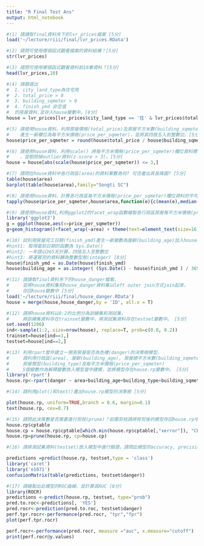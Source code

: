 ```yaml
---
title: "R Final Test Ans"
output: html_notebook
---
```


```r
#(1) 請讀取final資料夾下的lvr_prices檔案 [5分]
load('~/lecture/riii/final/lvr_prices.RData')
```

```r
#(2) 請問可使用哪個函式觀看檔案的資料結構？[5分]
str(lvr_prices)
```

```r
#(3) 請問可使用哪個函式觀看資料前10筆資料？[5分]
head(lvr_prices,10)
```

```r
#(4) 請篩選出
#  1. city_land_type為住宅用
#  2. total_price > 0
#  3. building_sqmeter > 0
#  4. finish_ymd 非空值
#  的房屋資料,並存入house變數中。[8分]
house = lvr_prices[lvr_prices$city_land_type == '住' & lvr_prices$total_price > 0 & lvr_prices$building_sqmeter > 0 & lvr_prices$finish_ymd != '',]
```

```r
#(5) 請使用house資料，利用房屋價格(total_price)及房屋平方米數(building_sqmeter)兩欄位，
#    產生一新欄位為每平方米價格(price_per_sqmeter)，並將其四捨五入到整數位。[5分]
house$price_per_sqmeter = round(house$total_price / house$building_sqmeter)
```

```r
#(6) 請使用house資料，利用scale() 將每平方米價格(price_per_sqmeter)欄位資料標準化
#    ，並剔除掉outlier資料(z-score > 3)。[5分]
house = house[abs(scale(house$price_per_sqmeter)) <= 3,]
```

```r
#(7) 請問在house資料中各行政區(area)的資料筆數為何? 可否畫出其長條圖? [5分]
table(house$area)
barplot(table(house$area),family="Songti SC")
```

```r
#(8) 請使用house資料，計算各行政區每平方米價格(price_per_sqmeter)欄位資料的平均數，中位數及標準差 [8分]
tapply(house$price_per_sqmeter,house$area,function(e){c(mean(e),median(e),sd(e))})
```

```r
#(9) 請使用house資料,利用ggplot2的facet_wrap函數繪製各行政區房屋每平方米價格(price_per_sqmeter)的直方圖 [8分]
library('ggplot2')
g = ggplot(house,aes(x=price_per_sqmeter))
g+geom_histogram()+facet_wrap(~area) + theme(text=element_text(size=16,  family="Songti SC"))
```

```r
#(10) 試利用房屋完工日期(finish_ymd)產生一新變數為屋齡(building_age)加入house資料中。
#hint1: 取得當前日期的函數為 Sys.Date()
#hint2: 一年請以365天計算，四捨五入至整數位
#hint3: 將運算完的資料轉為整數型態(integer) [8分]
house$finish_ymd = as.Date(house$finish_ymd)
house$building_age = as.integer( (Sys.Date() - house$finish_ymd ) / 365)
```

```r
#(11) 請讀取final資料夾下的house_danger檔案，
#     並將house資料集和house_danger資料集以left outer join方式join起來，
#     存回house變數中 [5分]
load('~/lecture/riii/final/house_danger.RData')
house = merge(house,house_danger,by = 'ID', all.x = T)
```

```r
#(12) 請將house資料以8:2的比例分為訓練集和測試集，
#     將訓練集資料存在trainset變數中，將測試集資料存在testset變數中。 [5分]
set.seed(1206)
ind<-sample(1:2, size=nrow(house), replace=T, prob=c(0.8, 0.2))
trainset=house[ind==1,]
testset=house[ind==2,]
```

```r
#(13) 利用rpart套件建立一預測房屋是否為危樓(danger)的決策樹模型，
#     請利用行政區(area), 屋齡(building_age), 房屋總平方米數(building_sqmeter),
#     房屋類型(building_type)及每平方米價格(price_per_sqmeter)
#     5個變數作為解釋變數放入模型當中建模，並將模型存在house.rp變數中。 [5分]
library('rpart')
house.rp<-rpart(danger ~ area+building_age+building_type+building_sqmeter+price_per_sqmeter, data=trainset)
```

```r
#(14) 請利用plot()和text()畫出house.rp模型的決策樹 [5分]

plot(house.rp, uniform=TRUE,branch = 0.6, margin=0.1)
text(house.rp, cex=0.7)

```

```r
#(15) 請問此決策數是否需要進行剪枝(prune)？如需剪枝請將修剪後的模型存回house.rp中。 [5分]
house.rp$cptable
house.cp = house.rp$cptable[which.min(house.rp$cptable[,"xerror"]), "CP"]
house.rp=prune(house.rp, cp=house.cp)
```

```r
#(16) 請將測試集資料(testset)放入模型中進行驗證，請問此模型的accuracy, precision, recall等績效分別為何？ [5分]

predictions =predict(house.rp, testset,type = 'class')
library('caret')
library('e1071')
confusionMatrix(table(predictions, testset$danger))
```

```r
#(17) 請繪製出此模型的ROC曲線，並計算其AUC [8分]
library(ROCR)
predictions <-predict(house.rp, testset, type="prob")
pred.to.roc<-predictions[, 'YES']
pred.rocr<-prediction(pred.to.roc, testset$danger)
perf.tpr.rocr<-performance(pred.rocr, "tpr","fpr")
plot(perf.tpr.rocr)

perf.rocr<-performance(pred.rocr, measure ="auc", x.measure="cutoff")
print(perf.rocr@y.values)
```